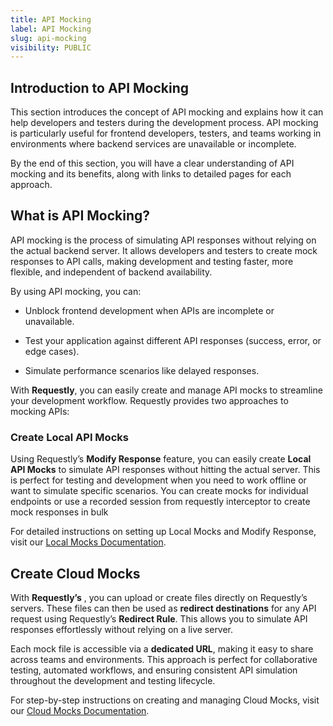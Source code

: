 ```yaml
---
title: API Mocking
label: API Mocking
slug: api-mocking
visibility: PUBLIC
---
```

## **Introduction to API Mocking**

This section introduces the concept of API mocking and explains how it can help developers and testers during the development process. API mocking is particularly useful for frontend developers, testers, and teams working in environments where backend services are unavailable or incomplete.

By the end of this section, you will have a clear understanding of API mocking and its benefits, along with links to detailed pages for each approach.

## What is API Mocking?

API mocking is the process of simulating API responses without relying on the actual backend server. It allows developers and testers to create mock responses to API calls, making development and testing faster, more flexible, and independent of backend availability.

By using API mocking, you can:

* Unblock frontend development when APIs are incomplete or unavailable.

* Test your application against different API responses (success, error, or edge cases).

* Simulate performance scenarios like delayed responses.

With **Requestly**, you can easily create and manage API mocks to streamline your development workflow. Requestly provides two approaches to mocking APIs:

### **Create Local API Mocks**

Using Requestly’s **Modify Response** feature, you can easily create **Local API Mocks** to simulate API responses without hitting the actual server. This is perfect for testing and development when you need to work offline or want to simulate specific scenarios. You can create mocks for individual endpoints or use a recorded session from requestly interceptor to create mock responses in bulk

For detailed instructions on setting up Local Mocks and Modify Response, visit our [Local Mocks Documentation](/general/api-mocking/create-local-api-mocks).

## Create Cloud Mocks

With **Requestly’s** , you can upload or create files directly on Requestly’s servers. These files can then be used as **redirect destinations** for any API request using Requestly’s **Redirect Rule**. This allows you to simulate API responses effortlessly without relying on a live server.

Each mock file is accessible via a **dedicated URL**, making it easy to share across teams and environments. This approach is perfect for collaborative testing, automated workflows, and ensuring consistent API simulation throughout the development and testing lifecycle.

For step-by-step instructions on creating and managing Cloud Mocks, visit our [Cloud Mocks Documentation](/general/api-mocking/create-cloud-based-mocks).
